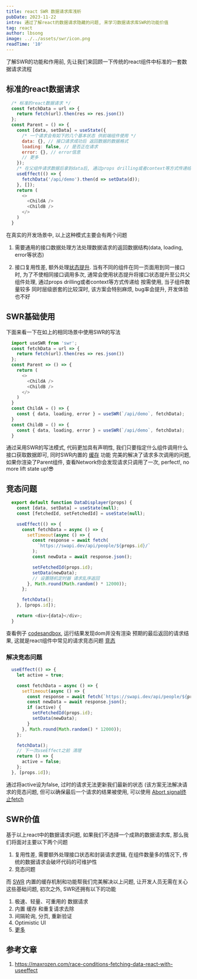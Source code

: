 ```yaml
---
title: react SWR 数据请求库浅析
pubDate: 2023-11-22
intro: 通过了解react的数据请求隐藏的问题, 来学习数据请求库SWR的功能价值
tag: react
author: lbsong
image: ../../assets/swr/icon.png
readTime: '10'
---
```


了解SWR的功能和作用前, 先让我们来回顾一下传统的react组件中标准的一套数据请求流程

## 标准的react数据请求

```javascript
  /* 标准的react数据请求 */
  const fetchData = url => {
    return fetch(url).then(res => res.json())
  };
  const Parent = () => {
    const [data, setData] = useState({
      /* 一个请求会有如下的几个基本状态 供前端组件使用 */
      data: {}, // 接口请求成功后 返回数据的数据格式
      loading: false, // 是否正在请求
      error: {}, // error信息
      // 更多
    });
    /* 在父组件请求数据后拿到data后, 通过props drilling或者context等方式传递给 子组件使用 */
    useEffect(() => {
      fetchData('/api/demo').then(d => setData(d));
    }, []);
    return (
      <>
        <ChildA />
        <ChildB />
      </>
    )
  }
```

在真实的开发场景中, 以上这种模式主要会有两个问题
1. 需要通用的接口数据处理方法处理数据请求的返回数据结构(data, loading, error等状态)

2. 接口复用性差, 额外处理[状态提升](https://react.dev/learn/sharing-state-between-components#lifting-state-up-by-example).
当有不同的组件在同一页面用到同一接口时, 为了不使相同接口调用多次, 通常会使用状态提升将接口状态提升至公共父组件处理, 通过props drilling或者context等方式传递给
按需使用, 当子组件数量较多 同时层级嵌套的比较深时, 该方案会特别麻烦, bug率会提升, 开发体验也不好

## SWR基础使用
下面来看一下在如上的相同场景中使用SWR的写法

```javascript
  import useSWR from 'swr';
  const fetchData = url => {
    return fetch(url).then(res => res.json())
  };
  const Parent => () => {
    return (
      <>
        <ChildA />
        <ChildB />
      </>
    )
  }
  const ChildA = () => {
    const { data, loading, error } = useSWR(`/api/demo`, fetchData);
  }
  const ChildB = () => {
    const { data, loading, error } = useSWR(`/api/demo`, fetchData);
  }
```

通过采用SWR的写法模式, 代码更加具有声明性, 我们只要指定什么组件调用什么接口获取数据即可, 同时SWR内置的 [缓存](https://swr.vercel.app/zh-CN/docs/advanced/cache) 功能
完美的解决了请求多次调用的问题, 如果你渲染了Parent组件, 查看Network你会发现请求只调用了一次, perfect!, no more lift state up!😎

## 竞态问题
```javascript
  export default function DataDisplayer(props) {
    const [data, setData] = useState(null);
    const [fetchedId, setFetchedId] = useState(null);

    useEffect(() => {
      const fetchData = async () => {
        setTimeout(async () => {
          const response = await fetch(
            `https://swapi.dev/api/people/${props.id}/`
          );
          const newData = await response.json();

          setFetchedId(props.id);
          setData(newData);
          // 设置随机定时器 请求乱序返回
        }, Math.round(Math.random() * 12000));
      };

      fetchData();
    }, [props.id]);

    return <div>{data}</div>;
  }
```
查看例子 [codesandbox](https://codesandbox.io/p/sandbox/beating-async-race-conditions-in-react-7759f?file=%2Fpackage.json),
运行结果发现dom并没有渲染 预期的最后返回的请求结果, 这就是react组件中常见的请求竞态问题 [竞态](https://en.wikipedia.org/wiki/Race_condition)

### 解决竞态问题
```javascript
  useEffect(() => {
    let active = true;

    const fetchData = async () => {
      setTimeout(async () => {
        const response = await fetch(`https://swapi.dev/api/people/${props.id}/`);
        const newData = await response.json();
        if (active) {
          setFetchedId(props.id);
          setData(newData);
        }
      }, Math.round(Math.random() * 12000));
    };

    fetchData();
    // 下一次useEffect之前 清理
    return () => {
      active = false;
    };
  }, [props.id]);
```

通过将active设为false, 过时的请求无法更新我们最新的状态 (该方案无法解决请求的竞态问题, 但可以确保最后一个请求的结果被使用, 可以使用 [Abort signal终止fetch](https://developer.mozilla.org/en-US/docs/Web/API/AbortController/signal)

## SWR价值
基于以上react中的数据请求问题, 如果我们不选择一个成熟的数据请求库, 那么我们将面对主要以下两个问题
1. 复用性差, 需要额外处理接口状态和封装请求逻辑, 在组件数量多的情况下, 传统的数据请求会破坏代码的可维护性
2. 竞态问题

而 [SWR](https://swr.vercel.app/) 内置的缓存机制和功能帮我们完美解决以上问题, 让开发人员无需在关心这些基础问题, 初次之外, SWR还拥有以下的功能

1. 极速、轻量、可重用的 数据请求
2. 内置 缓存 和重复请求去除
3. 间隔轮询, 分页, 重新验证
4. Optimistic UI
5. [更多](https://swr.vercel.app/)

## 参考文章
1. https://maxrozen.com/race-conditions-fetching-data-react-with-useeffect